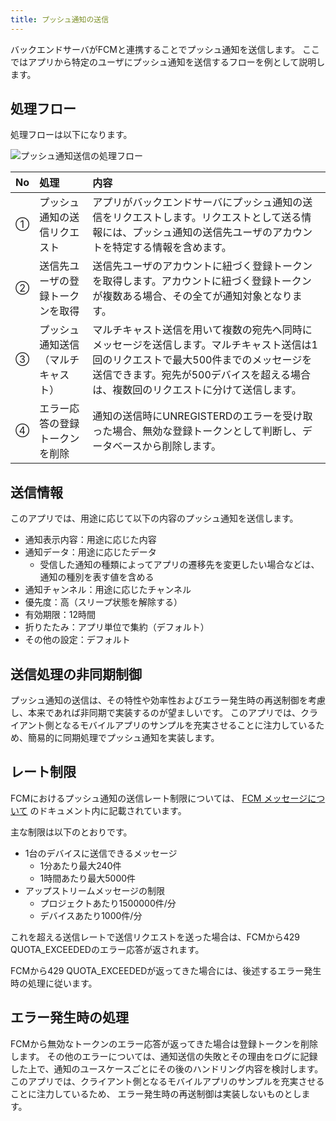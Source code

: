 ```yaml
---
title: プッシュ通知の送信
---
```


バックエンドサーバがFCMと連携することでプッシュ通知を送信します。
ここではアプリから特定のユーザにプッシュ通知を送信するフローを例として説明します。

## 処理フロー

処理フローは以下になります。

![プッシュ通知送信の処理フロー](send-push-notification.drawio.png)

| No | 処理 | 内容 |
|:--|:--|:--|
| ① | プッシュ通知の送信リクエスト | アプリがバックエンドサーバにプッシュ通知の送信をリクエストします。リクエストとして送る情報には、プッシュ通知の送信先ユーザのアカウントを特定する情報を含めます。 |
| ② | 送信先ユーザの登録トークンを取得 | 送信先ユーザのアカウントに紐づく登録トークンを取得します。アカウントに紐づく登録トークンが複数ある場合、その全てが通知対象となります。|
| ③ | プッシュ通知送信（マルチキャスト） | マルチキャスト送信を用いて複数の宛先へ同時にメッセージを送信します。マルチキャスト送信は1回のリクエストで最大500件までのメッセージを送信できます。宛先が500デバイスを超える場合は、複数回のリクエストに分けて送信します。 |
| ④ | エラー応答の登録トークンを削除 | 通知の送信時にUNREGISTERDのエラーを受け取った場合、無効な登録トークンとして判断し、データベースから削除します。|

## 送信情報

このアプリでは、用途に応じて以下の内容のプッシュ通知を送信します。

- 通知表示内容：用途に応じた内容
- 通知データ：用途に応じたデータ
  - 受信した通知の種類によってアプリの遷移先を変更したい場合などは、通知の種別を表す値を含める
- 通知チャンネル：用途に応じたチャンネル
- 優先度：高（スリープ状態を解除する）
- 有効期限：12時間
- 折りたたみ：アプリ単位で集約（デフォルト）
- その他の設定：デフォルト

## 送信処理の非同期制御

プッシュ通知の送信は、その特性や効率性およびエラー発生時の再送制御を考慮し、本来であれば非同期で実装するのが望ましいです。
このアプリでは、クライアント側となるモバイルアプリのサンプルを充実させることに注力しているため、簡易的に同期処理でプッシュ通知を実装します。

## レート制限

FCMにおけるプッシュ通知の送信レート制限については、
[FCM メッセージについて](https://firebase.google.com/docs/cloud-messaging/concept-options?hl=ja#throttling-and-scaling)
のドキュメント内に記載されています。

主な制限は以下のとおりです。

- 1台のデバイスに送信できるメッセージ
  - 1分あたり最大240件
  - 1時間あたり最大5000件
- アップストリームメッセージの制限
  - プロジェクトあたり1500000件/分
  - デバイスあたり1000件/分

これを超える送信レートで送信リクエストを送った場合は、FCMから429 QUOTA_EXCEEDEDのエラー応答が返されます。

FCMから429 QUOTA_EXCEEDEDが返ってきた場合には、後述するエラー発生時の処理に従います。

## エラー発生時の処理

FCMから無効なトークンのエラー応答が返ってきた場合は登録トークンを削除します。 その他のエラーについては、通知送信の失敗とその理由をログに記録した上で、通知のユースケースごとにその後のハンドリング内容を検討します。このアプリでは、クライアント側となるモバイルアプリのサンプルを充実させることに注力しているため、 エラー発生時の再送制御は実装しないものとします。
